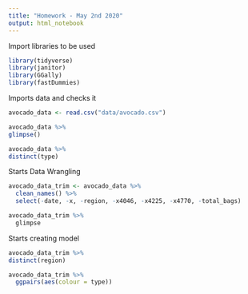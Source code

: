 ```yaml
---
title: "Homework - May 2nd 2020"
output: html_notebook
---
```

Import libraries to be used
```r
library(tidyverse)
library(janitor)
library(GGally)
library(fastDummies)


```

Imports data and checks it

```r
avocado_data <- read.csv("data/avocado.csv") 

avocado_data %>% 
glimpse()

avocado_data %>% 
distinct(type)

```

Starts Data Wrangling

```r
avocado_data_trim <- avocado_data %>% 
  clean_names() %>% 
  select(-date, -x, -region, -x4046, -x4225, -x4770, -total_bags)

avocado_data_trim %>% 
  glimpse
```

Starts creating model

```r
avocado_data_trim %>% 
distinct(region)

avocado_data_trim %>% 
  ggpairs(aes(colour = type))
```

